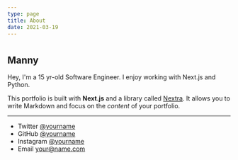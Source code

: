 ```yaml
---
type: page
title: About
date: 2021-03-19
---
```


# 

<h2>Manny</h2>	


Hey, I'm a 15 yr-old Software Engineer. I enjoy working with Next.js and Python.

This portfolio is built with **Next.js** and a library called [Nextra](https://nextra.vercel.app/). It allows you to write Markdown and focus on the _content_ of your portfolio.

---

- Twitter [@yourname](https://twitter.com/yourname)
- GitHub [@yourname](https://github.com/yourname)
- Instagram [@yourname](https://instagram.com/yourname)
- Email your@name.com
